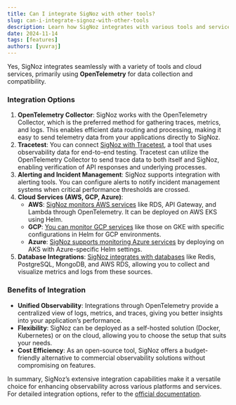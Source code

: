 ```yaml
---
title: Can I integrate SigNoz with other tools?
slug: can-i-integrate-signoz-with-other-tools
description: Learn how SigNoz integrates with various tools and services through OpenTelemetry, including cloud platforms, databases, and monitoring solutions.
date: 2024-11-14
tags: [features]
authors: [yuvraj]
---
```


Yes, SigNoz integrates seamlessly with a variety of tools and cloud services, primarily using **OpenTelemetry** for data collection and compatibility.

### Integration Options

1. **OpenTelemetry Collector**: SigNoz works with the OpenTelemetry Collector, which is the preferred method for gathering traces, metrics, and logs. This enables efficient data routing and processing, making it easy to send telemetry data from your applications directly to SigNoz.
2. **Tracetest**: You can connect [SigNoz with Tracetest](https://signoz.io/blog/signoz-tracetest-opentelemetry-native-observability-meets-testing/), a tool that uses observability data for end-to-end testing. Tracetest can utilize the OpenTelemetry Collector to send trace data to both itself and SigNoz, enabling verification of API responses and underlying processes.
3. **Alerting and Incident Management**: SigNoz supports integration with alerting tools. You can configure alerts to notify incident management systems when critical performance thresholds are crossed.
4. **Cloud Services (AWS, GCP, Azure)**:
    - **AWS**: [SigNoz monitors AWS services](https://signoz.io/docs/aws-monitoring/lambda-logs/) like RDS, API Gateway, and Lambda through OpenTelemetry. It can be deployed on AWS EKS using Helm.
    - **GCP**: [You can monitor GCP services](https://signoz.io/docs/gcp-monitoring/compute-engine/metrics/) like those on GKE with specific configurations in Helm for GCP environments.
    - **Azure**: [SigNoz supports monitoring Azure services](https://signoz.io/docs/azure-monitoring/az-fns/metrics/) by deploying on AKS with Azure-specific Helm settings.
5. **Database Integrations**: [SigNoz integrates with databases](https://signoz.io/docs/integrations/integrations-list/) like Redis, PostgreSQL, MongoDB, and AWS RDS, allowing you to collect and visualize metrics and logs from these sources.

### Benefits of Integration

- **Unified Observability**: Integrations through OpenTelemetry provide a centralized view of logs, metrics, and traces, giving you better insights into your application’s performance.
- **Flexibility**: SigNoz can be deployed as a self-hosted solution (Docker, Kubernetes) or on the cloud, allowing you to choose the setup that suits your needs.
- **Cost Efficiency**: As an open-source tool, SigNoz offers a budget-friendly alternative to commercial observability solutions without compromising on features.

In summary, SigNoz’s extensive integration capabilities make it a versatile choice for enhancing observability across various platforms and services. For detailed integration options, refer to the [official documentation](https://signoz.io/docs/integrations/integrations-list/).
